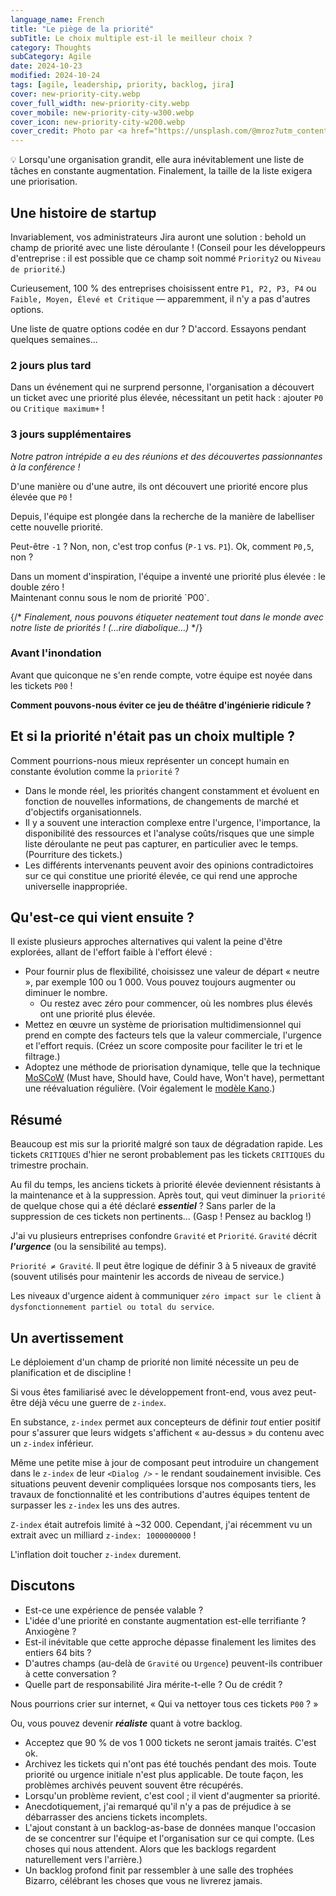 ```yaml
---
language_name: French
title: "Le piège de la priorité"
subTitle: Le choix multiple est-il le meilleur choix ?
category: Thoughts
subCategory: Agile
date: 2024-10-23
modified: 2024-10-24
tags: [agile, leadership, priority, backlog, jira]
cover: new-priority-city.webp
cover_full_width: new-priority-city.webp
cover_mobile: new-priority-city-w300.webp
cover_icon: new-priority-city-w200.webp
cover_credit: Photo par <a href="https://unsplash.com/@mroz?utm_content=creditCopyText&utm_medium=referral&utm_source=unsplash">Filip Mroz</a> sur <a href="https://unsplash.com/photos/photo-of-tram-beside-waiting-station-during-nighttime-023T4jyCRqA?utm_content=creditCopyText&utm_medium=referral&utm_source=unsplash">Unsplash</a>
---
```



<aside className="breakout">
💡 Lorsqu'une organisation grandit, elle aura inévitablement une liste de tâches en constante augmentation. Finalement, la taille de la liste exigera une priorisation.
</aside>

## Une histoire de startup

Invariablement, vos administrateurs Jira auront une solution : behold un champ de priorité avec une liste déroulante ! (Conseil pour les développeurs d'entreprise : il est possible que ce champ soit nommé `Priority2` ou `Niveau de priorité`.)

Curieusement, 100 % des entreprises choisissent entre `P1, P2, P3, P4` ou `Faible, Moyen, Élevé et Critique` — apparemment, il n'y a pas d'autres options.

Une liste de quatre options codée en dur ? D'accord. Essayons pendant quelques semaines...

### 2 jours plus tard

Dans un événement qui ne surprend personne, l'organisation a découvert un ticket avec une priorité plus élevée, nécessitant un petit hack : ajouter `P0` ou `Critique maximum+` !

### 3 jours supplémentaires

*Notre patron intrépide a eu des réunions et des découvertes passionnantes à la conférence !* 

D'une manière ou d'une autre, ils ont découvert une priorité encore plus élevée que `P0` !

Depuis, l'équipe est plongée dans la recherche de la manière de labelliser cette nouvelle priorité.

Peut-être `-1` ? Non, non, c'est trop confus (`P-1` vs. `P1`). Ok, comment `P0,5`, non ?

<p className="breakout">Dans un moment d'inspiration, l'équipe a inventé une priorité plus élevée : le double zéro !<br />Maintenant connu sous le nom de priorité `P00`.</p>

{/* *Finalement, nous pouvons étiqueter neatement tout dans le monde avec notre liste de priorités ! (…rire diabolique…)* */}

### Avant l'inondation

Avant que quiconque ne s'en rende compte, votre équipe est noyée dans les tickets `P00` !

<b>Comment pouvons-nous éviter ce jeu de théâtre d'ingénierie ridicule ?</b>

## Et si la priorité n'était pas un choix multiple ?

Comment pourrions-nous mieux représenter un concept humain en constante évolution comme la `priorité` ?

- Dans le monde réel, les priorités changent constamment et évoluent en fonction de nouvelles informations, de changements de marché et d'objectifs organisationnels.
- Il y a souvent une interaction complexe entre l'urgence, l'importance, la disponibilité des ressources et l'analyse coûts/risques que une simple liste déroulante ne peut pas capturer, en particulier avec le temps. (Pourriture des tickets.)
- Les différents intervenants peuvent avoir des opinions contradictoires sur ce qui constitue une priorité élevée, ce qui rend une approche universelle inappropriée.

## Qu'est-ce qui vient ensuite ?

Il existe plusieurs approches alternatives qui valent la peine d'être explorées, allant de l'effort faible à l'effort élevé :

- Pour fournir plus de flexibilité, choisissez une valeur de départ « neutre », par exemple 100 ou 1 000. Vous pouvez toujours augmenter ou diminuer le nombre.
    - Ou restez avec zéro pour commencer, où les nombres plus élevés ont une priorité plus élevée.
- Mettez en œuvre un système de priorisation multidimensionnel qui prend en compte des facteurs tels que la valeur commerciale, l'urgence et l'effort requis. (Créez un score composite pour faciliter le tri et le filtrage.)
- Adoptez une méthode de priorisation dynamique, telle que la technique [MoSCoW](https://fr.wikipedia.org/wiki/MoSCoW_method) (Must have, Should have, Could have, Won't have), permettant une réévaluation régulière. (Voir également le [modèle Kano](https://fr.wikipedia.org/wiki/Mod%C3%A8le_Kano).)

## Résumé

Beaucoup est mis sur la priorité malgré son taux de dégradation rapide. Les tickets `CRITIQUES` d'hier ne seront probablement pas les tickets `CRITIQUES` du trimestre prochain.

Au fil du temps, les anciens tickets à priorité élevée deviennent résistants à la maintenance et à la suppression. Après tout, qui veut diminuer la `priorité` de quelque chose qui a été déclaré ***essentiel*** ? Sans parler de la suppression de ces tickets non pertinents… (Gasp ! Pensez au backlog !)

J'ai vu plusieurs entreprises confondre `Gravité` et `Priorité`. `Gravité` décrit ***l'urgence*** (ou la sensibilité au temps).

`Priorité ≠ Gravité`. Il peut être logique de définir 3 à 5 niveaux de gravité (souvent utilisés pour maintenir les accords de niveau de service.) 

Les niveaux d'urgence aident à communiquer `zéro impact sur le client` à `dysfonctionnement partiel ou total du service`.

## Un avertissement

Le déploiement d'un champ de priorité non limité nécessite un peu de planification et de discipline !

Si vous êtes familiarisé avec le développement front-end, vous avez peut-être déjà vécu une guerre de `z-index`.

En substance, `z-index` permet aux concepteurs de définir *tout* entier positif pour s'assurer que leurs widgets s'affichent « au-dessus » du contenu avec un `z-index` inférieur.

Même une petite mise à jour de composant peut introduire un changement dans le `z-index` de leur `<Dialog />` - le rendant soudainement invisible. Ces situations peuvent devenir compliquées lorsque nos composants tiers, les travaux de fonctionnalité et les contributions d'autres équipes tentent de surpasser les `z-index` les uns des autres.

`Z-index` était autrefois limité à ~32 000. Cependant, j'ai récemment vu un extrait avec un milliard `z-index: 1000000000` !

L'inflation doit toucher `z-index` durement.

## Discutons

- Est-ce une expérience de pensée valable ?
- L'idée d'une priorité en constante augmentation est-elle terrifiante ? Anxiogène ?
- Est-il inévitable que cette approche dépasse finalement les limites des entiers 64 bits ?
- D'autres champs (au-delà de `Gravité` ou `Urgence`) peuvent-ils contribuer à cette conversation ?
- Quelle part de responsabilité Jira mérite-t-elle ? Ou de crédit ?

Nous pourrions crier sur internet, « Qui va nettoyer tous ces tickets `P00` ? »

Ou, vous pouvez devenir ***réaliste*** quant à votre backlog.

- Acceptez que 90 % de vos 1 000 tickets ne seront jamais traités. C'est ok.
- Archivez les tickets qui n'ont pas été touchés pendant des mois. Toute priorité ou urgence initiale n'est plus applicable. De toute façon, les problèmes archivés peuvent souvent être récupérés.
- Lorsqu'un problème revient, c'est cool ; il vient d'augmenter sa priorité.
- Anecdotiquement, j'ai remarqué qu'il n'y a pas de préjudice à se débarrasser des anciens tickets incomplets.
- L'ajout constant à un backlog-as-base de données manque l'occasion de se concentrer sur l'équipe et l'organisation sur ce qui compte. (Les choses qui nous attendent. Alors que les backlogs regardent naturellement vers l'arrière.)
- Un backlog profond finit par ressembler à une salle des trophées Bizarro, célébrant les choses que vous ne livrerez jamais.

